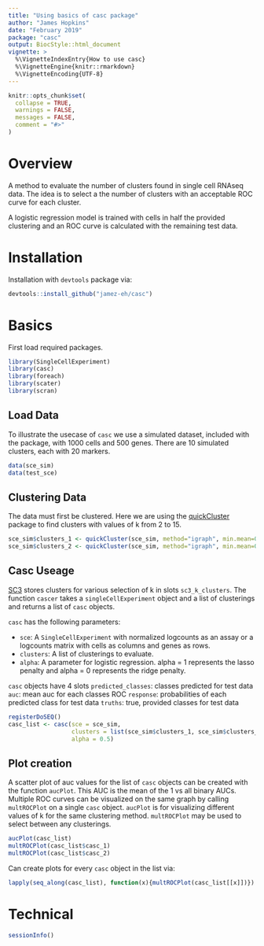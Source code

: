 ```yaml
---
title: "Using basics of casc package"
author: "James Hopkins"
date: "February 2019"
package: "casc"
output: BiocStyle::html_document
vignette: >
  %\VignetteIndexEntry{How to use casc}
  %\VignetteEngine{knitr::rmarkdown}
  %\VignetteEncoding{UTF-8}
---
```


```r
knitr::opts_chunk$set(
  collapse = TRUE,
  warnings = FALSE,
  messages = FALSE,
  comment = "#>"
)
```


# Overview

A method to evaluate the number of clusters found in single cell RNAseq data. 
The idea is to select a the number of clusters with an acceptable ROC curve for each cluster. 

A logistic regression model is trained with cells in half the provided clustering and an ROC curve is calculated with the remaining test data. 

# Installation

Installation with `devtools` package via:

```r
devtools::install_github("jamez-eh/casc")
```

 
# Basics

First load required packages.

```r
library(SingleCellExperiment)
library(casc)
library(foreach)
library(scater)
library(scran)
```


## Load Data

To illustrate the usecase of `casc` we use a simulated dataset, included with the package, with 1000 cells and 500 genes. There are 10 simulated clusters, each with 20 markers.

```r
data(sce_sim)
data(test_sce)
```


## Clustering Data

The data must first be clustered. Here we are using the [quickCluster](https://rdrr.io/bioc/scran/man/quickCluster.html) package to find clusters with values of k from 2 to 15.

```r

sce_sim$clusters_1 <- quickCluster(sce_sim, method="igraph", min.mean=0.1, assay.type="logcounts")
sce_sim$clusters_2 <- quickCluster(sce_sim, method="igraph", min.mean=0.1, assay.type="logcounts", max.size = 200)

```




## Casc Useage
[SC3](http://bioconductor.org/packages/release/bioc/html/SC3.html) stores clusters for various selection of k in slots `sc3_k_clusters`.
The function `cascer` takes a `singleCellExperiment` object and a list of clusterings and returns a list of `casc` objects. 

`casc` has the following parameters:

* `sce`: A `SingleCellExperiment` with normalized logcounts as an assay or a logcounts matrix with cells as columns and genes as rows.
* `clusters`: A list of clusterings to evaluate.
* `alpha`: A parameter for logistic regression. alpha = 1 represents the lasso penalty and alpha = 0 represents the ridge penalty.

`casc` objects have 4 slots `predicted_classes`: classes predicted for test data
                            `auc`: mean auc for each classes ROC 
                            `response`: probabilities of each predicted class for test data
                            `truths`: true, provided classes for test data      


```r
registerDoSEQ()
casc_list <- casc(sce = sce_sim, 
                  clusters = list(sce_sim$clusters_1, sce_sim$clusters_2), 
                  alpha = 0.5)


```

## Plot creation

A scatter plot of auc values for the list of `casc` objects can be created with the function `aucPlot`. This AUC is the mean of the 1 vs all binary AUCs. Multiple ROC curves can be visualized on the same graph by calling `multROCPlot` on a single `casc` object. `aucPlot` is for visualizing different values of k for the same clustering method. `multROCPlot` may be used to select between any clusterings.

```r
aucPlot(casc_list)
multROCPlot(casc_list$casc_1)
multROCPlot(casc_list$casc_2)
```

Can create plots for every `casc` object in the list via:

```r
lapply(seq_along(casc_list), function(x){multROCPlot(casc_list[[x]])})
```

# Technical

```r
sessionInfo()
```










